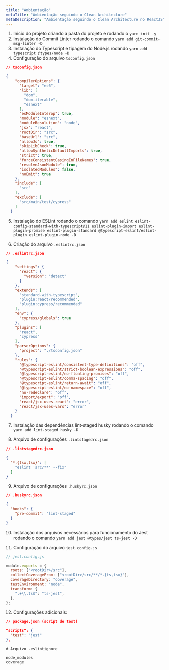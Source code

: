 ```yaml
---
title: "Ambientação"
metaTitle: "Ambientação seguindo o Clean Architecture"
metaDescription: "Ambientação seguindo o Clean Architecture no ReactJS"
---
```


1. Inicio do projeto criando a pasta do projeto e rodando o `yarn init -y`
2. Instalação do Commit Linter rodando o comando `yarn add git-commit-msg-linter -D`
3. Instalação do Typescript e tipagem do Node.js rodando `yarn add typescript @types/node -D`
4. Configuração do arquivo `tsconfig.json`

```json
// tsconfig.json

{
    "compilerOptions": {
      "target": "es6",
      "lib": [
        "dom",
        "dom.iterable",
        "esnext"
      ],
      "esModuleInterop": true,
      "module": "esnext",
      "moduleResolution": "node",
      "jsx": "react",
      "rootDir": "src",
      "baseUrl": "src",
      "allowJs": true,
      "skipLibCheck": true,
      "allowSyntheticDefaultImports": true,
      "strict": true,
      "forceConsistentCasingInFileNames": true,
      "resolveJsonModule": true,
      "isolatedModules": false,
      "noEmit": true
    },
    "include": [
      "src"
    ],
    "exclude": [
      "src/main/test/cypress"
    ]
  }
```

5. Instalação do ESLint rodando o comando `yarn add eslint eslint-config-standard-with-typescript@11 eslint-plugin-import eslint-plugin-promise eslint-plugin-standard @typescript-eslint/eslint-plugin eslint-plugin-node -D`

6. Criação do arquivo `.eslintrc.json`

```json
// .eslintrc.json

{
    "settings": {
      "react": {
        "version": "detect"
      }
    },
    "extends": [
      "standard-with-typescript",
      "plugin:react/recommended",
      "plugin:cypress/recommended"
    ],
    "env": {
      "cypress/globals": true
    },
    "plugins": [
      "react",
      "cypress"
    ],
    "parserOptions": {
      "project": "./tsconfig.json"
    },
    "rules": {
      "@typescript-eslint/consistent-type-definitions": "off",
      "@typescript-eslint/strict-boolean-expressions": "off",
      "@typescript-eslint/no-floating-promises": "off",
      "@typescript-eslint/comma-spacing": "off",
      "@typescript-eslint/return-await": "off",
      "@typescript-eslint/no-namespace": "off",
      "no-redeclare": "off",
      "import/export": "off",
      "react/jsx-uses-react": "error",
      "react/jsx-uses-vars": "error"
    }
  }
```

7. Instalação das dependências lint-staged husky rodando o comando `yarn add lint-staged husky -D`

8. Arquivo de configurações `.lintstagedrc.json`

```json
// .lintstagedrc.json

{
  "*.{tsx,tsx}": [
    "eslint 'src/**' --fix"
  ]
}
```

9. Arquivo de configurações `.huskyrc.json`

```json
// .huskyrc.json

{
  "hooks": {
    "pre-commit": "lint-staged"
  }
}
```

10. Instalação dos arquivos necessários para funcionamento do Jest rodando o comando `yarn add jest @types/jest ts-jest -D`

11. Configuração do arquivo `jest.config.js`

```js
// jest.config.js

module.exports = {
  roots: ["<rootDir>/src"],
  collectCoverageFrom: ["<rootDir>/src/**/*.{ts,tsx}"],
  coverageDirectory: "coverage",
  testEnvironment: "node",
  transform: {
    ".+\\.ts$": "ts-jest",
  },
};

```

12. Configurações adicionais:

```json
// package.json (script de test)

"scripts": {
  "test": "jest"
},
```

```
# Arquivo .eslintignore

node_modules
coverage
```

